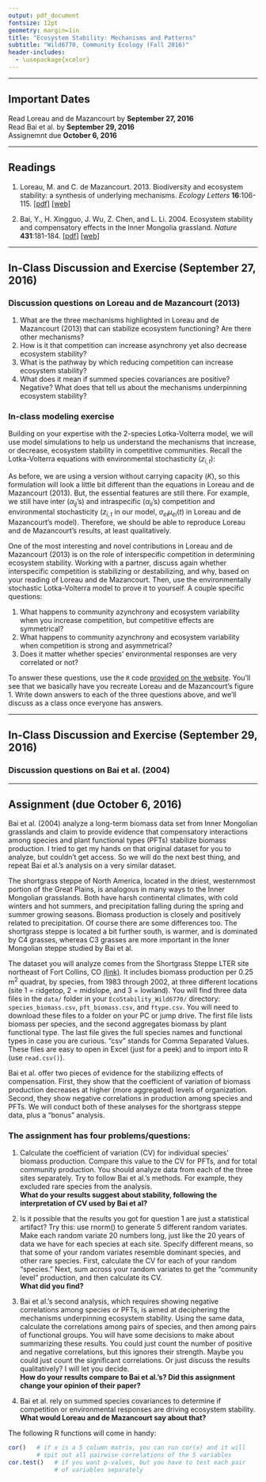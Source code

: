 ```yaml
---
output: pdf_document
fontsize: 12pt
geometry: margin=1in 
title: "Ecosystem Stability: Mechanisms and Patterns"
subtitle: "Wild6770, Community Ecology (Fall 2016)"
header-includes:
  - \usepackage{xcolor}
---
```


-------------------

## Important Dates

Read Loreau and de Mazancourt by **September 27, 2016** \
Read Bai et al. by **September 29, 2016** \
Assignemnt due **October 6, 2016**

-------------------

## Readings
1. Loreau, M. and C. de Mazancourt. 2013. Biodiversity and ecosystem stability: a synthesis of underlying mechanisms. *Ecology Letters* **16**:106-115. [[pdf]](http://github.com/atredennick/EcoStability_Wild6770/blob/master/pdfs/Loreau_2013_ELE.pdf) [[web]](http://onlinelibrary.wiley.com/doi/10.1111/ele.12073/abstract)  
\textsf{\footnotesize{\emph{Note}: I've \colorbox{pink}{highlighted in red} some techical parts of the paper that you don't need to read.}}

2. Bai, Y., H. Xingguo, J. Wu, Z. Chen, and L. Li. 2004. Ecosystem stability and compensatory effects in the Inner Mongolia grassland. *Nature* **431**:181-184. [[pdf]](http://github.com/atredennick/EcoStability_Wild6770/blob/master/pdfs/Bai_2004_Nature.pdf) [[web]](http://www.nature.com/nature/journal/v431/n7005/abs/nature02850.html)

-------------------

## In-Class Discussion and Exercise (September 27, 2016)
### Discussion questions on Loreau and de Mazancourt (2013)
1. What are the three mechanisms highlighted in Loreau and de Mazancourt (2013) that can stabilize ecosystem functioning? Are there other mechanisms?
2. How is it that competition can increase asynchrony yet also decrease ecosystem stability?
3. What is the pathway by which reducing competition can increase ecosystem stability?
4. What does it mean if summed species covariances are positive? Negative? What does that tell us about the mechanisms underpinning ecosystem stability?

### In-class modeling exercise
Building on your expertise with the 2-species Lotka-Volterra model, we will use model simulations to help us understand the mechanisms that increase, or decrease, ecosystem stability in competitive communities. Recall the Lotka-Volterra equations with environmental stochasticity ($z_{i,t}$):

\begin{align}
N_{1,t+1} &= N_{1,t} + N_{1,t} \left[r_1(1-\alpha_{11}N_{1,t} - \alpha_{12}N_{2,t}) + z_{1,t} \right], \\
N_{2,t+1} &= N_{2,t} + N_{2,t} \left[r_2(1-\alpha_{21}N_{1,t} - \alpha_{22}N_{2,t}) + z_{2,t} \right].
\end{align}

As before, we are using a version without carrying capacity ($K$), so this formulation will look a little bit different than the equations in Loreau and de Mazancourt (2013). But, the essential features are still there. For example, we still have inter ($\alpha_{ij}$'s) and intraspecific ($\alpha_{ii}$'s) competition and environmental stochasticity ($z_{i,t}$ in our model, $\sigma_{ei}\mu_{ei}(t)$ in Loreau and de Mazancourt's model). Therefore, we should be able to reproduce Loreau and de Mazancourt's results, at least qualitatively.

One of the most interesting and novel contributions in Loreau and de Mazancourt (2013) is on the role of interspecific competition in determining ecosystem stability. Working with a partner, discuss again whether interspecific competition is stabilizing or destabilizing, and why, based on your reading of Loreau and de Mazancourt. Then, use the environmentally stochastic Lotka-Volterra model to prove it to yourself. A couple specific questions:

1. What happens to community azynchrony and ecosystem variability when you increase competition, but competitive effects are symmetrical?
2. What happens to community azynchrony and ecosystem variability when competition is strong and asymmetrical?
3. Does it matter whether species' environmental responses are very correlated or not?

To answer these questions, use the ```R``` code [provided on the website](link.here.com). You'll see that we basically have you recreate Loreau and de Mazancourt's figure 1. Write down answers to each of the three questions above, and we'll discuss as a class once everyone has answers. 

<!--
1. You'll want to measure the synchrony of your simulated 2-species community. Fortunately, there is an R package for this, ```synchrony```. To get the package and calculate synchrony, follow these steps in ```R```:

```r
install.packages("synchrony")   # install the package
library("synchrony")            # load the package
synch <- community.sync(N)      # calculates synchrony and temporal 
                                #   correlation of community matrix N
```

2. You'll want to calculate the coefficient of variation of the total community biomass. A couple handy functions:

```r
rowSums()
mean()
sd()
```

*Bonus points if you can recreate something very similar to Loreau and de Mazancourt's Fig. 1.*
-->
----------------------

## In-Class Discussion and Exercise (September 29, 2016)
### Discussion questions on Bai et al. (2004)

-----------------------

##  Assignment (due October 6, 2016)
Bai et al. (2004) analyze a long-term biomass data set from Inner Mongolian grasslands and claim to provide evidence that compensatory interactions among species and plant functional types (PFTs) stabilize biomass production. I tried to get my hands on that original dataset for you to analyze, but couldn't get access. So we will do the next best thing, and repeat Bai et al.'s analysis on a very similar dataset.

The shortgrass steppe of North America, located in the driest, westernmost portion of the Great Plains, is analogous in many ways to the Inner Mongolian grasslands. Both have harsh continental climates, with cold winters and hot summers, and precipitation falling during the spring and summer growing seasons. Biomass production is closely and positively related to precipitation. Of course there are some differences too. The shortgrass steppe is located a bit further south, is warmer, and is dominated by C4 grasses, whereas C3 grasses are more important in the Inner Mongolian steppe studied by Bai et al.

The dataset you will analyze comes from the Shortgrass Steppe LTER site northeast of Fort Collins, CO [(link)](http://sgs.cnr.colostate.edu/Default.htm). It includes biomass production per 0.25 m^2^ quadrat, by species, from 1983 through 2002, at three different locations (site 1 = ridgetop, 2 = midslope, and 3 = lowland). You will find three data files in the ```data/``` folder in your ```EcoStability_Wild6770/``` directory: ```species_biomass.csv```, ```pft_biomass.csv```, and ```ftype.csv```. You will need to download these files to a folder on your PC or jump drive. The first file lists biomass per species, and the second aggregates biomass by plant functional type. The last file gives the full species names and functional types in case you are curious. "csv" stands for Comma Separated Values. These files are easy to open in Excel (just for a peek) and to import into R (use ```read.csv()```).

Bai et al. offer two pieces of evidence for the stabilizing effects of compensation. First, they show that the coefficient of variation of biomass production decreases at higher (more aggregated) levels of organization. Second, they show negative correlations in production among species and PFTs. We will conduct both of these analyses for the shortgrass steppe data, plus a "bonus" analysis.

### The assignment has four problems/questions:  

1. Calculate the coefficient of variation (CV) for individual species' biomass production. Compare this value to the CV for PFTs, and for total community production. You should analyze data from each of the three sites separately. Try to follow Bai et al.'s methods. For example, they excluded rare species from the analysis.  
**What do your results suggest about stability, following the interpretation of CV used by Bai et al?**

2. Is it possible that the results you got for question 1 are just a statistical artifact? Try this: use rnorm() to generate 5 different random variates. Make each random variate 20 numbers long, just like the 20 years of data we have for each species at each site. Specify different means, so that some of your random variates resemble dominant species, and other rare species. First, calculate the CV for each of your random "species." Next, sum across your random variates to get the "community level" production, and then calculate its CV.  
**What did you find?**

3. Bai et al.'s second analysis, which requires showing negative correlations among species or PFTs, is aimed at deciphering the mechanisms underpinning ecosystem stability. Using the same data, calculate the correlations among pairs of species, and then among pairs of functional groups. You will have some decisions to make about summarizing these results. You could just count the number of positive and negative correlations, but this ignores their strength. Maybe you could just count the significant correlations. Or just discuss the results qualitatively? I will let you decide.  
**How do your results compare to Bai et al.'s? Did this assignment change your opinion of their paper?**  

4. Bai et al. rely on summed species covariances to determine if competition or environmental responses are driving ecosystem stability.  
**What would Loreau and de Mazancourt say about that?**
  
The following R functions will come in handy:

```r
cor()   # if x is a 5 column matrix, you can run cor(x) and it will
        # spit out all pairwise correlations of the 5 variables
cor.test()   # if you want p-values, but you have to test each pair
             # of variables separately
```
